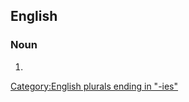 ==English==

===Noun===
{{head|en|noun plural form}}

# {{plural of|abdominal cavity|lang=en}}

[[Category:English plurals ending in "-ies"]]